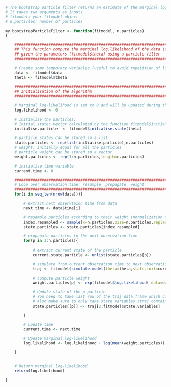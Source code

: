 
```r

# The bootstrap particle filter returns an estimate of the marginal log-likelihood.
# It takes two arguments as inputs
# fitmodel: your fitmodel object
# n.particles: number of particles

my_bootstrapParticleFilter <- function(fitmodel, n.particles)
{

	############################################################################################
	## This function compute the marginal log.likelihood of the data (fitmodel$data) 
	## given the parameters (fitmodel$theta) using a particle filter
	############################################################################################

    # Create some temporary variables (useful to avoid repetition of long names with $)
    data <- fitmodel$data
    theta <- fitmodel$theta

    ############################################################################################
    ## Initialisation of the algorithm
    ############################################################################################

    # Marginal log-likelihood is set to 0 and will be updated during the fitering steps
    log.likelihood <- 0

    # Initialise the particles:
    # initial state: vector calculated by the function fitmodel$initialise.state evaluated at theta
    initialise.particle  <- fitmodel$initialise.state(theta)

    # particle states can be stored in a list
    state.particles <- rep(list(initialise.particle),n.particles)
    # weight: initially equal for all the particles 
    # particle weight can be stored in a vector
    weight.particles <- rep(1/n.particles,length=n.particles)

    # initialise time variable
    current.time <- 0

    ############################################################################################
    # Loop over observation time: resample, propagate, weight
    ############################################################################################
    for(i in seq_len(nrow(data))){

        # extract next observtaion time from data
        next.time <- data$time[i]

        # resample particles according to their weight (normalization of the weight is done in the function sample())
        index.resampled <- sample(x=n.particles,size=n.particles,replace=T,prob=weight.particles)
        state.particles <- state.particles[index.resampled]

        # propagate particles to the next observation time
        for(p in 1:n.particles){
            
            # extract current state of the particle 
            current.state.particle <- unlist(state.particles[p])

            # simulate from current observation time to next observation time
            traj <- fitmodel$simulate.model(theta=theta,state.init=current.state.particle,times=c(current.time,next.time))

            # compute particle weight
            weight.particles[p] <- exp(fitmodel$log.likelihood( data=data, model.traj=traj, theta= theta))

            # Update state of the p particle
            # You need to take last row of the traj data frame which corresponds to the next observation time
            # Also make sure to only take state variables (traj contains also a time variable)
            state.particles[[p]] <- traj[2,fitmodel$state.variables]

        }

        # update time
        current.time <- next.time

        # Update marginal log-likelihood
        log.likelihood <- log.likelihood + log(mean(weight.particles))

    }


    # Return marginal log-likelihood
    return(log.likelihood)

}


```
